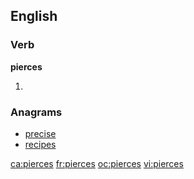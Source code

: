 ==English==

===Verb===
'''pierces'''

# {{third-person singular of|[[pierce]]}}

===Anagrams===
* [[precise#English|precise]]
* [[recipes#English|recipes]]

[[ca:pierces]]
[[fr:pierces]]
[[oc:pierces]]
[[vi:pierces]]